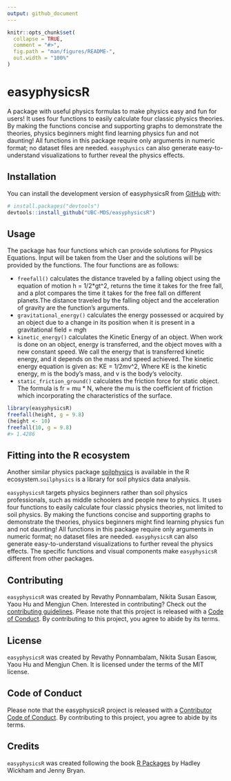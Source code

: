 ```yaml
---
output: github_document
---
```


<!-- README.md is generated from README.Rmd. Please edit that file -->

```r
knitr::opts_chunk$set(
  collapse = TRUE,
  comment = "#>",
  fig.path = "man/figures/README-",
  out.width = "100%"
)
```

# easyphysicsR

<!-- badges: start -->
<!-- badges: end -->

A package with useful physics formulas to make physics easy and fun for users! It uses four functions to easily calculate four classic physics theories. By making the functions concise and supporting graphs to demonstrate the theories, physics beginners might find learning physics fun and not daunting! All functions in this package require only arguments in numeric format; no dataset files are needed. `easyphysics` can also generate easy-to-understand visualizations to further reveal the physics effects.  

## Installation

You can install the development version of easyphysicsR from [GitHub](https://github.com/UBC-MDS/easyphysicsR) with:

``` r
# install.packages("devtools")
devtools::install_github("UBC-MDS/easyphysicsR")
```

## Usage

The package has four functions which can provide solutions for Physics Equations. Input will be taken from the User and the solutions will be provided by the functions. The four functions are as follows: 


- `freefall()` calculates the distance traveled by a falling object using the equation of motion h = 1/2*gt^2, returns the time it takes for the free fall, and a plot compares the time it takes for the free fall on different planets.The distance traveled by the falling object and the acceleration of gravity are the function's arguments. 
- `gravitational_energy()` calculates the energy possessed or acquired by an object due to a change in its position when it is present in a gravitational field  = m*g*h
- `kinetic_energy()` calculates the Kinetic Energy of an object. When work is done on an object, energy is transferred, and the object moves with a new constant speed. We call the energy that is transferred kinetic energy, and it depends on the mass and speed achieved. The kinetic energy equation is given as: KE = 1/2*m*v^2, Where KE is the kinetic energy, m is the body’s mass, and v is the body’s velocity.
- `static_friction_ground()` calculates the friction force for static object. The formula is fr = mu * N, where 
    the mu is the coefficient of friction which incorporating the characteristics of the surface.


```r
library(easyphysicsR)
freefall(height, g = 9.8)
(height <- 10)
freefall(10, g = 9.8)
#> 1.4286

```

## Fitting into the R ecosystem

Another similar physics package [soilphysics](https://arsilva87.github.io/soilphysics/) is available in the R ecosystem.`soilphysics` is a library for soil physics data analysis. 

`easyphysicsR` targets physics beginners rather than soil physics professionals, such as middle schoolers and people new to physics. It uses four functions to easily calculate four classic physics theories, not limited to soil physics. By making the functions concise and supporting graphs to demonstrate the theories, physics beginners might find learning physics fun and not daunting! All functions in this package require only arguments in numeric format; no dataset files are needed.  `easyphysicsR` can also generate easy-to-understand visualizations to further reveal the physics effects.  The specific functions and visual components make  `easyphysicsR` different from other packages.

## Contributing

`easyphysicsR` was created by Revathy Ponnambalam, Nikita Susan Easow, Yaou Hu and Mengjun Chen.
Interested in contributing? Check out the [contributing guidelines](.github/CONTRIBUTING.md). Please note that this project is released with a [Code of Conduct](CODE_OF_CONDUCT.md). By contributing to this project, you agree to abide by its terms.

## License

`easyphysicsR` was created by Revathy Ponnambalam, Nikita Susan Easow, Yaou Hu and Mengjun Chen. It is licensed under the terms of the MIT license.

## Code of Conduct

Please note that the easyphysicsR project is released with a [Contributor Code of Conduct](https://contributor-covenant.org/version/2/1/CODE_OF_CONDUCT.html). By contributing to this project, you agree to abide by its terms.

## Credits

`easyphysicsR` was created following the book [R Packages](https://r-pkgs.org/) by Hadley Wickham and Jenny Bryan.
